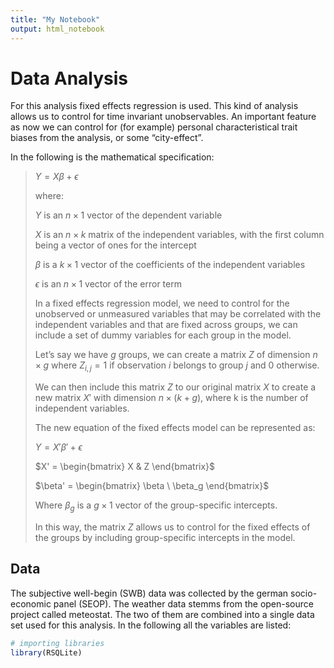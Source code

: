 ```yaml
---
title: "My Notebook"
output: html_notebook
---
```


# Data Analysis
For this analysis fixed effects regression is used. 
This kind of analysis allows us to control for time invariant unobservables.
An important feature as now we can control for (for example) personal characteristical 
trait biases from the analysis, or some "city-effect".

In the following is the mathematical specification:

> $Y = X\beta + \epsilon$
> 
> where:
> 
> $Y$ is an $n \times 1$ vector of the dependent variable
> 
> $X$ is an $n \times k$ matrix of the independent variables, with the first column being a vector of ones for the intercept
> 
> $\beta$ is a $k \times 1$ vector of the coefficients of the independent variables
> 
> $\epsilon$ is an $n \times 1$ vector of the error term
> 
> In a fixed effects regression model, we need to control for the unobserved or unmeasured variables that may be correlated with the independent variables and that are fixed across groups, we can include a set of dummy variables for each group in the model.
> 
> Let's say we have $g$ groups, we can create a matrix $Z$ of dimension $n \times g$ where $Z_{i,j}=1$ if observation $i$ belongs to group $j$ and 0 otherwise.
> 
> We can then include this matrix $Z$ to our original matrix $X$ to create a new matrix $X'$ with dimension $n \times (k+g)$, where k is the number of independent variables.
> 
> The new equation of the fixed effects model can be represented as:
> 
> $Y = X'\beta' + \epsilon$
> 
> $X' = \begin{bmatrix} X & Z \end{bmatrix}$
> 
> $\beta' = \begin{bmatrix} \beta \ \beta_g \end{bmatrix}$
> 
> Where $\beta_g$ is a $g \times 1$ vector of the group-specific intercepts.
> 
> In this way, the matrix $Z$ allows us to control for the fixed effects of the groups by including group-specific intercepts in the model.

## Data
The subjective well-begin (SWB) data was collected by the german socio-economic panel (SEOP). The weather data stemms from the open-source 
project called meteostat. The two of them are combined into a single data set used for this analysis. In the following all the variables are listed:
```r
# importing libraries
library(RSQLite)
```